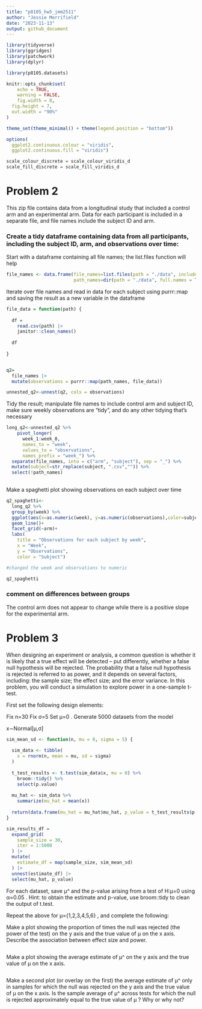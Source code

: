 ```yaml
---
title: "p8105_hw5_jmm2511"
author: "Jessie Merrifield"
date: "2023-11-13"
output: github_document
---
```


```r
library(tidyverse)
library(ggridges)
library(patchwork)
library(dplyr)

library(p8105.datasets)

knitr::opts_chunk$set(
	echo = TRUE,
	warning = FALSE,
	fig.width = 8, 
  fig.height = 7,
  out.width = "90%"
)

theme_set(theme_minimal() + theme(legend.position = "bottom"))

options(
  ggplot2.continuous.colour = "viridis",
  ggplot2.continuous.fill = "viridis")

scale_colour_discrete = scale_colour_viridis_d
scale_fill_discrete = scale_fill_viridis_d
```


# Problem 2

This zip file contains data from a longitudinal study that included a control arm and an experimental arm. Data for each participant is included in a separate file, and file names include the subject ID and arm.

### Create a tidy dataframe containing data from all participants, including the subject ID, arm, and observations over time:

Start with a dataframe containing all file names; the list.files function will help

```r
file_names <- data.frame(file_names=list.files(path = "./data", include.dirs = TRUE),
                         path_names=dir(path = "./data", full.names = TRUE))

```

Iterate over file names and read in data for each subject using purrr::map and saving the result as a new variable in the dataframe

```r

file_data = function(path) {
  
  df = 
    read.csv(path) |>
    janitor::clean_names() 
  
  df
  
}


q2= 
  file_names |> 
  mutate(observations = purrr::map(path_names, file_data))

unnested_q2<-unnest(q2, cols = observations)

```


Tidy the result; manipulate file names to include control arm and subject ID, make sure weekly observations are “tidy”, and do any other tidying that’s necessary

```r

long_q2<-unnested_q2 %>% 
    pivot_longer(
      week_1:week_8,
      names_to = "week", 
      values_to = "observations",
      names_prefix = "week_") %>% 
  separate(file_names, into = c("arm", "subject"), sep = "_") %>% 
  mutate(subject=str_replace(subject, ".csv","")) %>% 
  select(!path_names) 
 
```

Make a spaghetti plot showing observations on each subject over time

```r
q2_spaghetti<-
  long_q2 %>% 
  group_by(week) %>% 
  ggplot(aes(x=as.numeric(week), y=as.numeric(observations),color=subject))+
  geom_line()+ 
  facet_grid(~arm)+
  labs(
    title = "Observations for each subject by week",
    x = "Week",
    y = "Observations",
    color = "Subject")

#changed the week and observations to numeric

q2_spaghetti
```

### comment on differences between groups

The control arm does not appear to change while there is a positive slope for the experimental arm. 




# Problem 3

When designing an experiment or analysis, a common question is whether it is likely that a true effect will be detected – put differently, whether a false null hypothesis will be rejected. The probability that a false null hypothesis is rejected is referred to as power, and it depends on several factors, including: the sample size; the effect size; and the error variance. In this problem, you will conduct a simulation to explore power in a one-sample t-test.

First set the following design elements:

Fix n=30
Fix σ=5
Set μ=0
. Generate 5000 datasets from the model

x∼Normal[μ,σ]


```r
sim_mean_sd <- function(n, mu = 0, sigma = 5) {
  
  sim_data <- tibble(
    x = rnorm(n, mean = mu, sd = sigma)
  )
  
  t_test_results <- t.test(sim_data$x, mu = 0) %>%
    broom::tidy() %>%
    select(p.value)
  
  mu_hat <- sim_data %>%
    summarize(mu_hat = mean(x))
  
  return(data.frame(mu_hat = mu_hat$mu_hat, p_value = t_test_results$p.value))
}
```



```r
sim_results_df = 
  expand_grid(
    sample_size = 30,
    iter = 1:5000
  ) |> 
  mutate(
    estimate_df = map(sample_size, sim_mean_sd)
  ) |> 
  unnest(estimate_df) |>
  select(mu_hat, p_value)
```



For each dataset, save μ^
 and the p-value arising from a test of H:μ=0
 using α=0.05
. Hint: to obtain the estimate and p-value, use broom::tidy to clean the output of t.test.

Repeat the above for μ={1,2,3,4,5,6}
, and complete the following:

Make a plot showing the proportion of times the null was rejected (the power of the test) on the y axis and the true value of μ
 on the x axis. Describe the association between effect size and power.

```r


```
 

Make a plot showing the average estimate of μ^
 on the y axis and the true value of μ
 on the x axis. 
 
```r

```


Make a second plot (or overlay on the first) the average estimate of μ^
 only in samples for which the null was rejected on the y axis and the true value of μ
 on the x axis. Is the sample average of μ^
 across tests for which the null is rejected approximately equal to the true value of μ
? Why or why not?

```r

```

